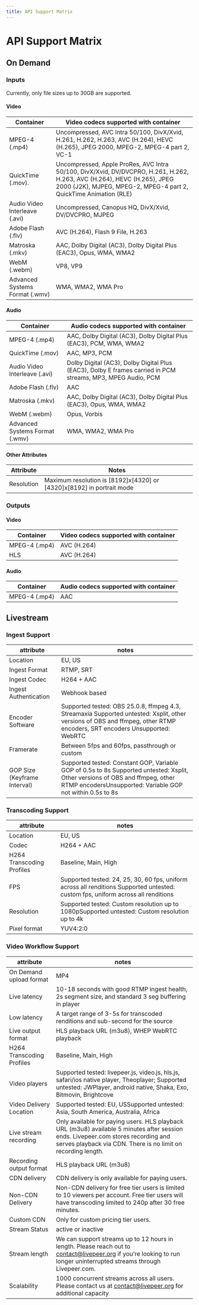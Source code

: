```yaml
---
title: API Support Matrix
---
```



# API Support Matrix

## On Demand

### Inputs

<Callout type="info" emoji="ℹ️">
  Currently, only file sizes up to 30GB are supported.
</Callout>

#### Video

| Container                      | Video codecs supported with container                                                                                                                                                        |
| ------------------------------ | -------------------------------------------------------------------------------------------------------------------------------------------------------------------------------------------- |
| MPEG-4 (.mp4)                  | Uncompressed, AVC Intra 50/100, DivX/Xvid, H.261, H.262, H.263, AVC (H.264), HEVC (H.265), JPEG 2000, MPEG-2, MPEG-4 part 2, VC-1                                                            |
| QuickTime (.mov).              | Uncompressed, Apple ProRes, AVC Intra 50/100, DivX/Xvid, DV/DVCPRO, H.261, H.262, H.263, AVC (H.264), HEVC (H.265), JPEG 2000 (J2K), MJPEG, MPEG-2, MPEG-4 part 2, QuickTime Animation (RLE) |
| Audio Video Interleave (.avi)  | Uncompressed, Canopus HQ, DivX/Xvid, DV/DVCPRO, MJPEG                                                                                                                                        |
| Adobe Flash (.flv)             | AVC (H.264), Flash 9 File, H.263                                                                                                                                                             |
| Matroska (.mkv)                | AAC, Dolby Digital (AC3), Dolby Digital Plus (EAC3), Opus, WMA, WMA2                                                                                                                         |
| WebM (.webm)                   | VP8, VP9                                                                                                                                                                                     |
| Advanced Systems Format (.wmv) | WMA, WMA2, WMA Pro                                                                                                                                                                           |

#### Audio

| Container                      | Audio codecs supported with container                                                                       |
| ------------------------------ | ----------------------------------------------------------------------------------------------------------- |
| MPEG-4 (.mp4)                  | AAC, Dolby Digital (AC3), Dolby Digital Plus (EAC3), PCM, WMA, WMA2                                         |
| QuickTime (.mov)               | AAC, MP3, PCM                                                                                               |
| Audio Video Interleave (.avi)  | Dolby Digital (AC3), Dolby Digital Plus (EAC3), Dolby E frames carried in PCM streams, MP3, MPEG Audio, PCM |
| Adobe Flash (.flv)             | AAC                                                                                                         |
| Matroska (.mkv)                | AAC, Dolby Digital (AC3), Dolby Digital Plus (EAC3), Opus, WMA, WMA2                                        |
| WebM (.webm)                   | Opus, Vorbis                                                                                                |
| Advanced Systems Format (.wmv) | WMA, WMA2, WMA Pro    

#### Other Attributes

| Attribute                 | Notes                                                                                                                            |
| ------------------------- | -------------------------------------------------------------------------------------------------------------------------------- |
| Resolution                | Maximum resolution is [8192]x[4320] or [4320]x[8192] in portrait mode                                                            |                                                                               

### Outputs

#### Video

| Container     | Video codecs supported with container |
| ------------- | ------------------------------------- |
| MPEG-4 (.mp4) | AVC (H.264)                           |
| HLS           | AVC (H.264)                           |

#### Audio

| Container     | Audio codecs supported with container |
| ------------- | ------------------------------------- |
| MPEG-4 (.mp4) | AAC                                   |

## Livestream

### Ingest Support

| attribute                    | notes                                                                                                                                                                                       |
| ---------------------------- | ------------------------------------------------------------------------------------------------------------------------------------------------------------------------------------------- |
| Location                     | EU, US                                                                                                                                                                                      |
| Ingest Format                | RTMP, SRT                                                                                                                                                                                   |
| Ingest Codec                 | H264 + AAC                                                                                                                                                                                  |
| Ingest Authentication        | Webhook based                                                                                                                                                                               |
| Encoder Software             | Supported tested: OBS 25.0.8, ffmpeg 4.3, Streamaxia Supported untested: Xsplit, other versions of OBS and ffmpeg, other RTMP encoders, SRT encoders Unsupported: WebRTC                     |
| Framerate                    | Between 5fps and 60fps, passthrough or custom                                                                                                                                               |
| GOP Size (Keyframe Interval) | Supported tested: Constant GOP, Variable GOP of 0.5s to 8s Supported untested: Xsplit, Other versions of OBS and ffmpeg, other RTMP encodersUnsupported: Variable GOP not within 0.5s to 8s |

### Transcoding Support

| attribute                 | notes                                                                                                                            |
| ------------------------- | -------------------------------------------------------------------------------------------------------------------------------- |
| Location                  | EU, US                                                                                                                           |
| Codec                     | H264 + AAC                                                                                                                       |
| H264 Transcoding Profiles | Baseline, Main, High                                                                                                             |
| FPS                       | Supported tested: 24, 25, 30, 60 fps, uniform across all renditions Supported untested: custom fps, uniform across all renditions |
| Resolution                | Supported tested: Custom resolution up to 1080pSupported untested: Custom resolution up to 4k                                    |
| Pixel format              | YUV4:2:0                                                                                                                         |

### Video Workflow Support

| attribute                 | notes                                                                                                                                                                                              |
| ------------------------- | -------------------------------------------------------------------------------------------------------------------------------------------------------------------------------------------------- |
| On Demand upload format   | MP4                                                                                                                                                                                                |
| Live latency              | 10-18 seconds with good RTMP ingest health, 2s segment size, and standard 3 seg buffering in player                                                                                                |
| Low latency              | A target range of 3-5s for transcoded renditions and sub-second for the source                                                                        |
| Live output format        | HLS playback URL (m3u8), WHEP WebRTC playback                                                                                                                                                                            |
| H264 Transcoding Profiles | Baseline, Main, High                                                                                                                                                                               |
| Video players             | Supported tested: livepeer.js, video.js, hls.js, safari/ios native player, Theoplayer; Supported untested: JWPlayer, android native, Shaka, Exo, Bitmovin, Brightcove                              |
| Video Delivery Location   | Supported tested: EU, USSupported untested: Asia, South America, Australia, Africa                                                                                                                 |
| Live stream recording     | Only available for paying users. HLS playback URL (m3u8) available 5 minutes after session ends. Livepeer.com stores recording and serves playback via CDN. There is no limit on recording length. |
| Recording output format   | HLS playback URL (m3u8)                                                                                                                                                                            |
| CDN delivery              | CDN delivery is only available for paying users.                                                                                                                                                   |
| Non-CDN Delivery          | Non-CDN delivery for free tier users is limited to 10 viewers per account. Free tier users will have transcoding limited to 240p after 30 free minutes.                                            |
| Custom CDN                | Only for custom pricing tier users.                                                                                                                                                                |
| Stream Status             | active or inactive                                                                                                                                                                                 |
| Stream length             | We can support streams up to 12 hours in length. Please reach out to contact@livepeer.org if you’re looking to run longer uninterrupted streams through Livepeer.com.                              |
| Scalability               | 1000 concurrent streams across all users. Please contact us at contact@livepeer.org for additional capacity                                                                                        |
